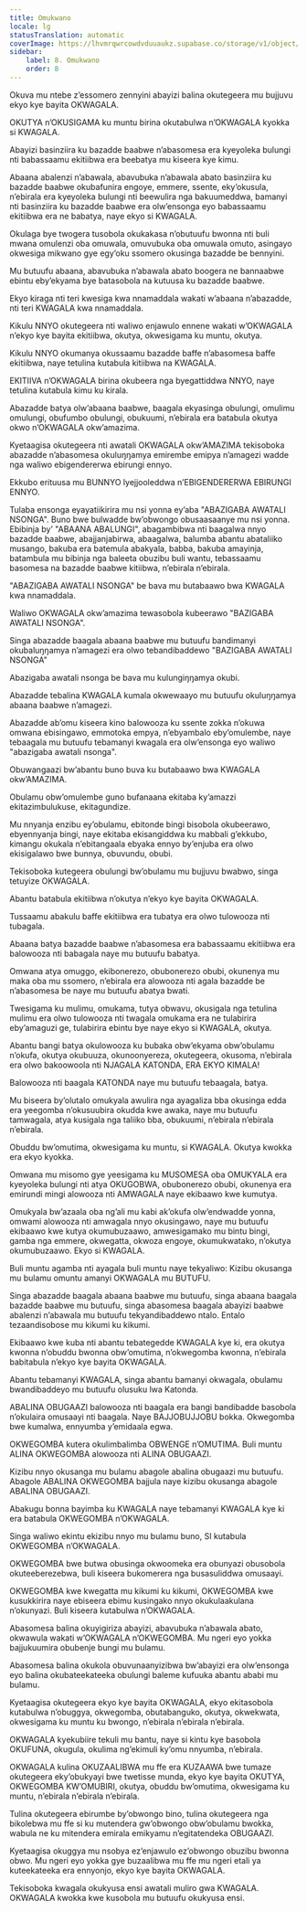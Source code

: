 ```yaml
---
title: Omukwano
locale: lg
statusTranslation: automatic
coverImage: https://lhvmrqwrcowdvduuaukz.supabase.co/storage/v1/object/public/strapi-uploads/small_cover-educacion-fundamental.webp-2d51a7828a2b1309555be27f7e2a61a0.webp
sidebar:
    label: 8. Omukwano
    order: 8
---
```

Okuva mu ntebe z’essomero zennyini abayizi balina okutegeera mu bujjuvu ekyo kye bayita OKWAGALA.

OKUTYA n’OKUSIGAMA ku muntu birina okutabulwa n’OKWAGALA kyokka si KWAGALA.

Abayizi basinziira ku bazadde baabwe n’abasomesa era kyeyoleka bulungi nti babassaamu ekitiibwa era beebatya mu kiseera kye kimu.

Abaana abalenzi n’abawala, abavubuka n’abawala abato basinziira ku bazadde baabwe okubafunira engoye, emmere, ssente, eky’okusula, n’ebirala era kyeyoleka bulungi nti beewulira nga bakuumeddwa, bamanyi nti basinziira ku bazadde baabwe era olw’ensonga eyo babassaamu ekitiibwa era ne babatya, naye ekyo si KWAGALA.

Okulaga bye twogera tusobola okukakasa n’obutuufu bwonna nti buli mwana omulenzi oba omuwala, omuvubuka oba omuwala omuto, asingayo okwesiga mikwano gye egy’oku ssomero okusinga bazadde be bennyini.

Mu butuufu abaana, abavubuka n’abawala abato boogera ne bannaabwe ebintu eby’ekyama bye batasobola na kutuusa ku bazadde baabwe.

Ekyo kiraga nti teri kwesiga kwa nnamaddala wakati w’abaana n’abazadde, nti teri KWAGALA kwa nnamaddala.

Kikulu NNYO okutegeera nti waliwo enjawulo ennene wakati w’OKWAGALA n’ekyo kye bayita ekitiibwa, okutya, okwesigama ku muntu, okutya.

Kikulu NNYO okumanya okussaamu bazadde baffe n’abasomesa baffe ekitiibwa, naye tetulina kutabula kitiibwa na KWAGALA.

EKITIIVA n’OKWAGALA birina okubeera nga byegattiddwa NNYO, naye tetulina kutabula kimu ku kirala.

Abazadde batya olw’abaana baabwe, baagala ekyasinga obulungi, omulimu omulungi, obufumbo obulungi, obukuumi, n’ebirala era batabula okutya okwo n’OKWAGALA okw’amazima.

Kyetaagisa okutegeera nti awatali OKWAGALA okw’AMAZIMA tekisoboka abazadde n’abasomesa okuluŋŋamya emirembe emipya n’amagezi wadde nga waliwo ebigendererwa ebirungi ennyo.

Ekkubo erituusa mu BUNNYO lyejjooleddwa n’EBIGENDERERWA EBIRUNGI ENNYO.

Tulaba ensonga eyayatiikirira mu nsi yonna ey’aba "ABAZIGABA AWATALI NSONGA". Buno bwe bulwadde bw’obwongo obusaasaanye mu nsi yonna. Ebibinja by’ "ABAANA ABALUNGI", abagambibwa nti baagalwa nnyo bazadde baabwe, abajjanjabirwa, abaagalwa, balumba abantu abataliiko musango, bakuba era batemula abakyala, babba, bakuba amayinja, batambula mu bibinja nga baleeta obuzibu buli wantu, tebassaamu basomesa na bazadde baabwe kitiibwa, n’ebirala n’ebirala.

"ABAZIGABA AWATALI NSONGA" be bava mu butabaawo bwa KWAGALA kwa nnamaddala.

Waliwo OKWAGALA okw’amazima tewasobola kubeerawo "BAZIGABA AWATALI NSONGA".

Singa abazadde baagala abaana baabwe mu butuufu bandimanyi okubaluŋŋamya n’amagezi era olwo tebandibaddewo "BAZIGABA AWATALI NSONGA"

Abazigaba awatali nsonga be bava mu kulungiŋŋamya okubi.

Abazadde tebalina KWAGALA kumala okwewaayo mu butuufu okuluŋŋamya abaana baabwe n’amagezi.

Abazadde ab’omu kiseera kino balowooza ku ssente zokka n’okuwa omwana ebisingawo, emmotoka empya, n’ebyambalo eby’omulembe, naye tebaagala mu butuufu tebamanyi kwagala era olw’ensonga eyo waliwo "abazigaba awatali nsonga".

Obuwangaazi bw’abantu buno buva ku butabaawo bwa KWAGALA okw’AMAZIMA.

Obulamu obw’omulembe guno bufanaana ekitaba ky’amazzi ekitazimbulukuse, ekitagundize.

Mu nnyanja enzibu ey’obulamu, ebitonde bingi bisobola okubeerawo, ebyennyanja bingi, naye ekitaba ekisangiddwa ku mabbali g’ekkubo, kimangu okukala n’ebitangaala ebyaka ennyo by’enjuba era olwo ekisigalawo bwe bunnya, obuvundu, obubi.

Tekisoboka kutegeera obulungi bw’obulamu mu bujjuvu bwabwo, singa tetuyize OKWAGALA.

Abantu batabula ekitiibwa n’okutya n’ekyo kye bayita OKWAGALA.

Tussaamu abakulu baffe ekitiibwa era tubatya era olwo tulowooza nti tubagala.

Abaana batya bazadde baabwe n’abasomesa era babassaamu ekitiibwa era balowooza nti babagala naye mu butuufu babatya.

Omwana atya omuggo, ekibonerezo, obubonerezo obubi, okunenya mu maka oba mu ssomero, n’ebirala era alowooza nti agala bazadde be n’abasomesa be naye mu butuufu abatya bwati.

Twesigama ku mulimu, omukama, tutya obwavu, okusigala nga tetulina mulimu era olwo tulowooza nti twagala omukama era ne tulabirira eby’amaguzi ge, tulabirira ebintu bye naye ekyo si KWAGALA, okutya.

Abantu bangi batya okulowooza ku bubaka obw’ekyama obw’obulamu n’okufa, okutya okubuuza, okunoonyereza, okutegeera, okusoma, n’ebirala era olwo bakoowoola nti NJAGALA KATONDA, ERA EKYO KIMALA!

Balowooza nti baagala KATONDA naye mu butuufu tebaagala, batya.

Mu biseera by’olutalo omukyala awulira nga ayagaliza bba okusinga edda era yeegomba n’okusuubira okudda kwe awaka, naye mu butuufu tamwagala, atya kusigala nga taliiko bba, obukuumi, n’ebirala n’ebirala n’ebirala.

Obuddu bw’omutima, okwesigama ku muntu, si KWAGALA. Okutya kwokka era ekyo kyokka.

Omwana mu misomo gye yeesigama ku MUSOMESA oba OMUKYALA era kyeyoleka bulungi nti atya OKUGOBWA, obubonerezo obubi, okunenya era emirundi mingi alowooza nti AMWAGALA naye ekibaawo kwe kumutya.

Omukyala bw’azaala oba ng’ali mu kabi ak’okufa olw’endwadde yonna, omwami alowooza nti amwagala nnyo okusingawo, naye mu butuufu ekibaawo kwe kutya okumubuzaawo, amwesigamako mu bintu bingi, gamba nga emmere, okwegatta, okwoza engoye, okumukwatako, n’okutya okumubuzaawo. Ekyo si KWAGALA.

Buli muntu agamba nti ayagala buli muntu naye tekyaliwo: Kizibu okusanga mu bulamu omuntu amanyi OKWAGALA mu BUTUFU.

Singa abazadde baagala abaana baabwe mu butuufu, singa abaana baagala bazadde baabwe mu butuufu, singa abasomesa baagala abayizi baabwe abalenzi n’abawala mu butuufu tekyandibaddewo ntalo. Entalo tezaandisobose mu kikumi ku kikumi.

Ekibaawo kwe kuba nti abantu tebategedde KWAGALA kye ki, era okutya kwonna n’obuddu bwonna obw’omutima, n’okwegomba kwonna, n’ebirala babitabula n’ekyo kye bayita OKWAGALA.

Abantu tebamanyi KWAGALA, singa abantu bamanyi okwagala, obulamu bwandibaddeyo mu butuufu olusuku lwa Katonda.

ABALINA OBUGAAZI balowooza nti baagala era bangi bandibadde basobola n’okulaira omusaayi nti baagala. Naye BAJJOBUJJOBU bokka. Okwegomba bwe kumalwa, ennyumba y’emidaala egwa.

OKWEGOMBA kutera okulimbalimba OBWENGE n’OMUTIMA. Buli muntu ALINA OKWEGOMBA alowooza nti ALINA OBUGAAZI.

Kizibu nnyo okusanga mu bulamu abagole abalina obugaazi mu butuufu. Abagole ABALINA OKWEGOMBA bajjula naye kizibu okusanga abagole ABALINA OBUGAAZI.

Abakugu bonna bayimba ku KWAGALA naye tebamanyi KWAGALA kye ki era batabula OKWEGOMBA n’OKWAGALA.

Singa waliwo ekintu ekizibu nnyo mu bulamu buno, SI kutabula OKWEGOMBA n’OKWAGALA.

OKWEGOMBA bwe butwa obusinga okwoomeka era obunyazi obusobola okuteeberezebwa, buli kiseera bukomerera nga busasuliddwa omusaayi.

OKWEGOMBA kwe kwegatta mu kikumi ku kikumi, OKWEGOMBA kwe kusukkirira naye ebiseera ebimu kusingako nnyo okukulaakulana n’okunyazi. Buli kiseera kutabulwa n’OKWAGALA.

Abasomesa balina okuyigiriza abayizi, abavubuka n’abawala abato, okwawula wakati w’OKWAGALA n’OKWEGOMBA. Mu ngeri eyo yokka bajjukuumira obubenje bungi mu bulamu.

Abasomesa balina okukola obuvunaanyizibwa bw’abayizi era olw’ensonga eyo balina okubateekateeka obulungi baleme kufuuka abantu ababi mu bulamu.

Kyetaagisa okutegeera ekyo kye bayita OKWAGALA, ekyo ekitasobola kutabulwa n’obuggya, okwegomba, obutabanguko, okutya, okwekwata, okwesigama ku muntu ku bwongo, n’ebirala n’ebirala n’ebirala.

OKWAGALA kyekubiire tekuli mu bantu, naye si kintu kye basobola OKUFUNA, okugula, okulima ng’ekimuli ky’omu nnyumba, n’ebirala.

OKWAGALA kulina OKUZAALIBWA mu ffe era KUZAAWA bwe tumaze okutegeera eky’obukyayi bwe twetisse munda, ekyo kye bayita OKUTYA, OKWEGOMBA KW’OMUBIRI, okutya, obuddu bw’omutima, okwesigama ku muntu, n’ebirala n’ebirala n’ebirala.

Tulina okutegeera ebirumbe by’obwongo bino, tulina okutegeera nga bikolebwa mu ffe si ku mutendera gw’obwongo obw’obulamu bwokka, wabula ne ku mitendera emirala emikyamu n’egitatendeka OBUGAAZI.

Kyetaagisa okuggya mu nsobya ez’enjawulo ez’obwongo obuzibu bwonna obwo. Mu ngeri eyo yokka gye buzaalibwa mu ffe mu ngeri etali ya kuteekateeka era ennyonjo, ekyo kye bayita OKWAGALA.

Tekisoboka kwagala okukyusa ensi awatali muliro gwa KWAGALA. OKWAGALA kwokka kwe kusobola mu butuufu okukyusa ensi.

